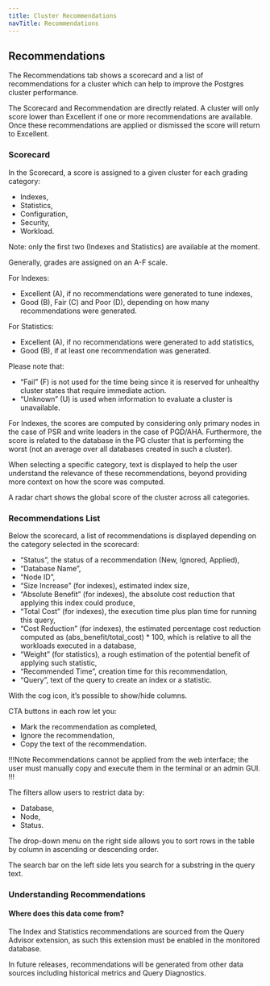 ```yaml
---
title: Cluster Recommendations
navTitle: Recommendations
---
```


## Recommendations

The Recommendations tab shows a scorecard and a list of recommendations for a cluster which can help to improve the Postgres cluster performance.

The Scorecard and Recommendation are directly related. A cluster will only score lower than Excellent if one or more recommendations are available.
Once these recommendations are applied or dismissed the score will return to Excellent.

### Scorecard

In the Scorecard, a score is assigned to a given cluster for each grading category:
- Indexes,
- Statistics,
- Configuration,
- Security,
- Workload.

Note: only the first two (Indexes and Statistics) are available at the moment.

Generally, grades are assigned on an A-F scale.

For Indexes:
- Excellent (A), if no recommendations were generated to tune indexes, 
- Good (B), Fair (C) and Poor (D), depending on how many recommendations were generated.

For Statistics:
- Excellent (A), if no recommendations were generated to add statistics, 
- Good (B), if at least one recommendation was generated.

Please note that:
- “Fail” (F) is not used for the time being since it is reserved for unhealthy cluster states that require immediate action.
- “Unknown” (U) is used when information to evaluate a cluster is unavailable.

For Indexes, the scores are computed by considering only primary nodes in the case of PSR and write leaders in the case of PGD/AHA. Furthermore, the score is related to the database in the PG cluster that is performing the worst (not an average over all databases created in such a cluster). 

When selecting a specific category, text is displayed to help the user understand the relevance of these recommendations, beyond providing more context on how the score was computed.

A radar chart shows the global score of the cluster across all categories.

### Recommendations List

Below the scorecard, a list of recommendations is displayed depending on the category selected in the scorecard:
- “Status”, the status of a recommendation (New, Ignored, Applied),
- “Database Name”,
- “Node ID”,
- “Size Increase” (for indexes), estimated index size, 
- “Absolute Benefit” (for indexes), the absolute cost reduction that applying this index could produce,
- “Total Cost” (for indexes), the execution time plus plan time for running this query,
- “Cost Reduction” (for indexes), the estimated percentage cost reduction computed as (abs_benefit/total_cost) * 100, which is relative to all the workloads executed in a database,
- “Weight” (for statistics), a rough estimation  of the potential benefit of applying such statistic, 
- “Recommended Time”, creation time	for this recommendation,
- “Query”, text of the query to create an index or a statistic.

With the cog icon, it’s possible to show/hide columns.  

CTA buttons in each row let you:
- Mark the recommendation as completed,
- Ignore the recommendation,
- Copy the text of the recommendation.

!!!Note
Recommendations cannot be applied from the web interface; the user must manually copy and execute them in the terminal or an admin GUI.
!!!

The filters allow users to restrict data by:
- Database,
- Node,
- Status.

The drop-down menu on the right side allows you to sort rows in the table by column in ascending or descending order.

The search bar on the left side lets you search for a substring in the query text.

### Understanding Recommendations

#### Where does this data come from?

The Index and Statistics recommendations are sourced from the Query Advisor extension, as such this extension must be enabled in the monitored database.

In future releases, recommendations will be generated from other data sources including historical metrics and Query Diagnostics.